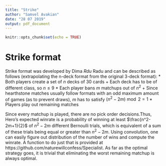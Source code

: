 ```yaml
---
title: "Strike"
author: "Samvel Avakian"
date: "28 07 2019"
output: pdf_document
---
```


```r
knitr::opts_chunk$set(echo = TRUE)
```

# Strike format
Strike format was developed by Dima _Rdu_ Radu and can be described as follows (extrapolating the n-deck format from the original 3-deck format):
* Both players create a set of _n_  decks of 30 cards
    + Each deck has to be of different class, so $n \leq 9$
* Each player bans _m_ matchups out of $n^2$ 
    + Since hearthstone matches usually follow formats with an odd maximum amount of games (as to prevent draws), _m_ has to satisfy $(n^2-2m) \bmod 2 = 1$
* Players play out remaining matches

Since every matchup is played, there are no pick order decisions.Thus, Hero's expected winrate is a probability of winning at least  $\frac{n^2-2m+1}{2}$ of $n^2-2m$ different Bernoulli trials, which is equivalent of a sum of these trials being equal or greater than $n^2-2m$. Using convolution, one can easily figure out distribution of the number of wins and compute the winrate. A function to do just that is provided at https://github.com/naturewillconfess/Specialist.
As far as the optimal strategy goes, it is trivial that eliminating the worst remaining matchup is always optimal. 